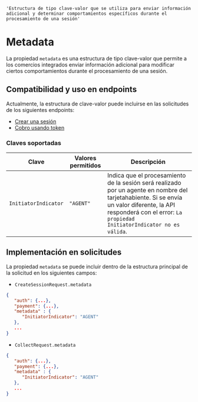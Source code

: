     'Estructura de tipo clave-valor que se utiliza para enviar información adicional y determinar comportamientos específicos durante el procesamiento de una sesión'

# Metadata

La propiedad `metadata` es una estructura de tipo clave-valor que permite a los comercios integrados enviar información adicional para modificar ciertos comportamientos durante el procesamiento de una sesión.

## Compatibilidad y uso en endpoints

Actualmente, la estructura de clave-valor puede incluirse en las solicitudes de los siguientes endpoints:  
- [Crear una sesión](/checkout/api/reference/session#create-a-session)  
- [Cobro usando token](/checkout/api/reference/token#charge-using-token)  

### Claves soportadas

| Clave                | Valores permitidos | Descripción |
|----------------------|--------------------|---------------------------------------------|
| `InitiatorIndicator` | `"AGENT"`         | Indica que el procesamiento de la sesión será realizado por un agente en nombre del tarjetahabiente. Si se envía un valor diferente, la API responderá con el error: `La propiedad InitiatorIndicator no es válida`. |

## Implementación en solicitudes

La propiedad `metadata` se puede incluir dentro de la estructura principal de la solicitud en los siguientes campos:  

- `CreateSessionRequest.metadata`  
```json {{ 'title': 'CreateSessionRequest' }}
{
   "auth": {...},
   "payment": {...},
   "metadata" : {
      "InitiatorIndicator": "AGENT"
   },
   ...
}
```

- `CollectRequest.metadata`  
```json {{ 'title': 'CollectRequest' }}
{
   "auth": {...},
   "payment": {...},
   "metadata" : {
      "InitiatorIndicator": "AGENT"
   },
   ...
}
```